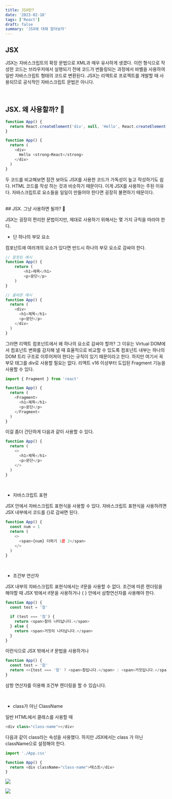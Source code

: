 ```yaml
---
title: JSX란?
date: '2023-02-18'
tags: ['React']
draft: false
summary: 'JSX에 대해 알아보자'
---
```


## JSX

JSX는 자바스크립트의 확장 문법으로 XML과 매우 유사하게 생겼다. 이런 형식으로 작성한 코드는 브라우저에서 실행되기
전에 코드가 번들링되는 과정에서 바벨을 사용하여 일반 자바스크립트 형태의 코드로 변환된다. JSX는 리액트로
프로젝트를 개발할 때 사용되므로 공식적인 자바스크립트 문법은 아니다.

<br />

## JSX. 왜 사용할까? 🤔

```js
function App() {
  return React.createElement('div', null, 'Hello', React.createElement('strong', null, 'React'))
}
```

```js
function App() {
  return (
    <div>
      Hello <strong>React</strong>
    </div>
  )
}
```

두 코드를 비교해보면 잠깐 보아도 JSX를 사용한 코드가 가독성이 높고 작성하기도 쉽다. HTML 코드를 작성 하는
것과 비슷하기 때문이다. 이게 JSX를 사용하는 주된 이유다. 자바스크립트로 요소들을 일일이 만들어야 한다면
굉장히 불편하기 때문이다.

<br />
## JSX. 그냥 사용하면 될까? 🤔

JSX는 굉장히 편리한 문법이지만, 제대로 사용하기 위해서는 몇 가지 규칙을 따라야 한다.

- 단 하나의 부모 요소

컴포넌트에 여러개의 요소가 있다면 반드시 하나의 부모 요소로 감싸야 한다.

```js
// 잘못된 예시
function App() {
    return (
        <h1>제목</h1>
        <p>문단</p>
    )
}
```

```js
// 올바른 예시
function App() {
  return (
    <div>
      <h1>제목</h1>
      <p>문단</p>
    </div>
  )
}
```

그러면 리액트 컴포넌트에서 왜 하나의 요소로 감싸야 할까? 그 이유는 Virtual DOM에서 컴포넌트
변화를 감지해 낼 때 효율적으로 비교할 수 있도록 컴포넌트 내부는 하나의 DOM 트리 구조로 이루어져야 한다는
규칙이 있기 때문이라고 한다. 하지만 여기서 꼭 부모 태그를 div로 사용할 필요는 없다. 리액트 v16 이상부터
도입된 Fragment 기능을 사용할 수 있다.

```js
import { Fragment } from 'react'

function App() {
  return (
    <Fragment>
      <h1>제목</h1>
      <p>문단</p>
    </Fragment>
  )
}
```

이걸 좀더 간단하게 다음과 같이 사용할 수 있다.

```js
function App() {
  return (
    <>
      <h1>제목</h1>
      <p>문단</p>
    </>
  )
}
```

<br />

- 자바스크립트 표현

JSX 안에서 자바스크립트 표현식을 사용할 수 있다. 자바스크립트 표현식을 사용하려면 JSX 내부에서 코드를 {}로
감싸면 된다.

```js
function App() {
  const num = 1
  return (
    <>
      <span>{num} 더하기 1은 2</span>
    </>
  )
}
```

<br />

- 조건부 연산자

JSX 내부의 자바스크립트 표현식에서는 if문을 사용할 수 없다. 조건에 따른 렌더링을 해야할 때 JSX 밖에서 if문을 사용하거나
{ } 안에서 삼항연산자를 사용해야 한다.

```js
function App() {
  const test = '참'

  if (test === '참') {
    return <span>참이 나타납니다.</span>
  } else {
    return <span>거짓이 나타납니다.</span>
  }
}
```

이런식으로 JSX 밖에서 if 문법을 사용하거나

```js
function App() {
  const test = '참'
  return <>{test === '참' ? <span>참입니다.</span> : <span>거짓입니다.</span>}</>
}
```

삼항 연산자를 이용해 조건부 렌더링을 할 수 있습니다.

<br />

- class가 아닌 ClassName

일반 HTML에서 클래스를 사용할 때

```js
<div class="class-name"></div>
```

다음과 같이 class라는 속성을 사용했다. 하지만 JSX에서는 class 가 아닌 className으로 설정해야 한다.

```js
import './App.css'

function App() {
  return <div className="class-name">테스트</div>
}
```

![](/static/images/test.PNG)

![](/static/images/css.PNG)
